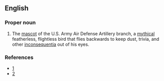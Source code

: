 {{rfd}}
{{rfc}}
==English==

===Proper noun===
{{en-proper noun}}

# {{US|military}} The [[mascot]] of the U.S. Army Air Defense Artillery branch, a [[mythical]] featherless, flightless bird that flies backwards to keep dust, trivia, and other [[inconsequentia]] out of his eyes.

===References===
*[http://www.nikemissile.org/Theoozlefinch.htm]
*[http://ed-thelen.org/oozlefinch.html]